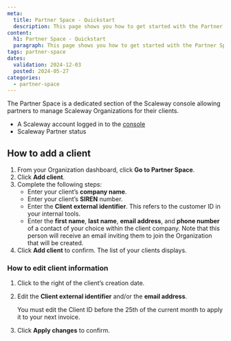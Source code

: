 ```yaml
---
meta:
  title: Partner Space - Quickstart
  description: This page shows you how to get started with the Partner Space.
content:
  h1: Partner Space - Quickstart
  paragraph: This page shows you how to get started with the Partner Space.
tags: partner-space
dates:
  validation: 2024-12-03
  posted: 2024-05-27
categories:
  - partner-space
---
```


The Partner Space is a dedicated section of the Scaleway console allowing partners to manage Scaleway Organizations for their clients.
<Macro id="requirements" />

- A Scaleway account logged in to the [console](https://console.scaleway.com)
- Scaleway Partner status

## How to add a client

1. From your Organization dashboard, click **Go to Partner Space**.
2. Click **Add client**.
3. Complete the following steps:
    - Enter your client’s **company name**.
    - Enter your client’s **SIREN** number.
    - Enter the **Client external identifier**. This refers to the customer ID in your internal tools.
    - Enter the **first name**, **last name**, **email address**, and **phone number** of a contact of your choice within the client company. Note that this person will receive an email inviting them to join the Organization that will be created.
4. Click **Add client** to confirm. The list of your clients displays.

### How to edit client information

1. Click <Icon name="more" /> to the right of the client’s creation date.
2. Edit the **Client external identifier** and/or the **email address**.

    <Message type="note">
     You must edit the Client ID before the 25th of the current month to apply it to your next invoice.
    </Message>
3. Click **Apply changes** to confirm.
